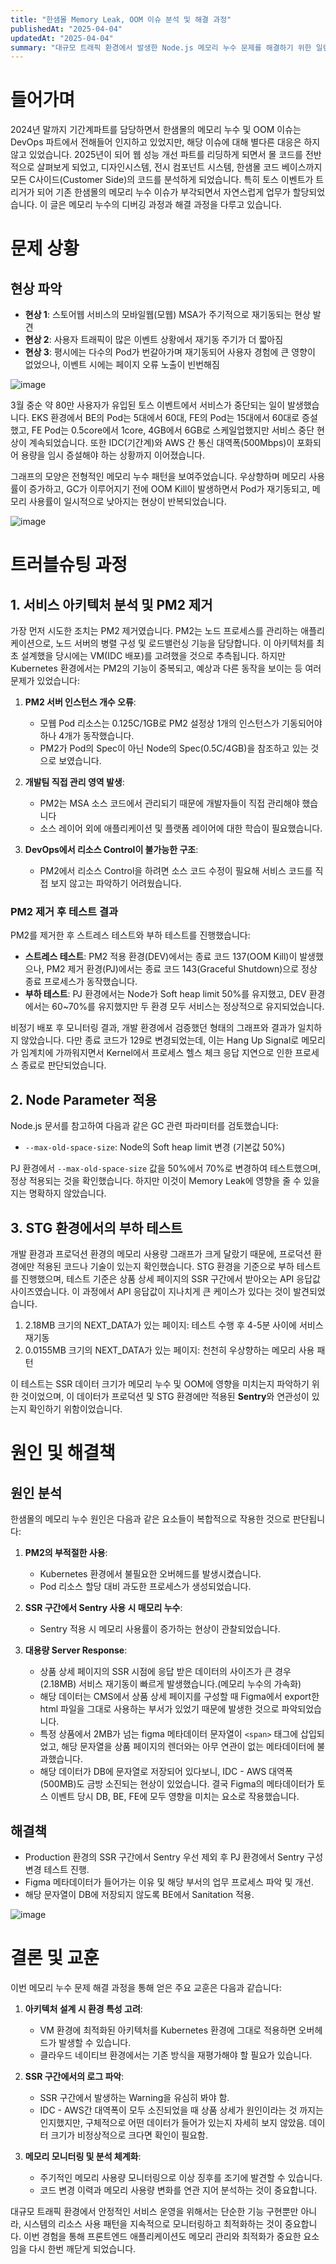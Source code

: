 ```yaml
---
title: "한샘몰 Memory Leak, OOM 이슈 분석 및 해결 과정"
publishedAt: "2025-04-04"
updatedAt: "2025-04-04"
summary: "대규모 트래픽 환경에서 발생한 Node.js 메모리 누수 문제를 해결하기 위한 일련의 디버깅과 트러블슈팅 과정을 소개합니다"
---
```


# 들어가며

2024년 말까지 기간계파트를 담당하면서 한샘몰의 메모리 누수 및 OOM 이슈는 DevOps 파트에서 전해들어 인지하고 있었지만, 해당 이슈에 대해 별다른 대응은 하지 않고 있었습니다. 2025년이 되어 웹 성능 개선 파트를 리딩하게 되면서 몰 코드를 전반적으로 살펴보게 되었고, 디자인시스템, 전시 컴포넌트 시스템, 한샘몰 코드 베이스까지 모든 C사이드(Customer Side)의 코드를 분석하게 되었습니다. 특히 토스 이벤트가 트리거가 되어 기존 한샘몰의 메모리 누수 이슈가 부각되면서 자연스럽게 업무가 할당되었습니다. 이 글은 메모리 누수의 디버깅 과정과 해결 과정을 다루고 있습니다.

# 문제 상황

## 현상 파악

- **현상 1**: 스토어웹 서비스의 모바일웹(모웹) MSA가 주기적으로 재기동되는 현상 발견
- **현상 2**: 사용자 트래픽이 많은 이벤트 상황에서 재기동 주기가 더 짧아짐
- **현상 3**: 평시에는 다수의 Pod가 번갈아가며 재기동되어 사용자 경험에 큰 영향이 없었으나, 이벤트 시에는 페이지 오류 노출이 빈번해짐

![image](/assets/202504/001.png)

3월 중순 약 80만 사용자가 유입된 토스 이벤트에서 서비스가 중단되는 일이 발생했습니다. EKS 환경에서 BE의 Pod는 5대에서 60대, FE의 Pod는 15대에서 60대로 증설했고, FE Pod는 0.5core에서 1core, 4GB에서 6GB로 스케일업했지만 서비스 중단 현상이 계속되었습니다. 또한 IDC(기간계)와 AWS 간 통신 대역폭(500Mbps)이 포화되어 용량을 임시 증설해야 하는 상황까지 이어졌습니다.

그래프의 모양은 전형적인 메모리 누수 패턴을 보여주었습니다. 우상향하며 메모리 사용률이 증가하고, GC가 이루어지기 전에 OOM Kill이 발생하면서 Pod가 재기동되고, 메모리 사용률이 일시적으로 낮아지는 현상이 반복되었습니다.

![image](/assets/202504/002.png)

# 트러블슈팅 과정

## 1. 서비스 아키텍처 분석 및 PM2 제거

가장 먼저 시도한 조치는 PM2 제거였습니다. PM2는 노드 프로세스를 관리하는 애플리케이션으로, 노드 서버의 병렬 구성 및 로드밸런싱 기능을 담당합니다. 이 아키텍처를 최초 설계했을 당시에는 VM(IDC 배포)를 고려했을 것으로 추측됩니다. 하지만 Kubernetes 환경에서는 PM2의 기능이 중복되고, 예상과 다른 동작을 보이는 등 여러 문제가 있었습니다:

1. **PM2 서버 인스턴스 개수 오류**:
   - 모웹 Pod 리소스는 0.125C/1GB로 PM2 설정상 1개의 인스턴스가 기동되어야 하나 4개가 동작했습니다.
   - PM2가 Pod의 Spec이 아닌 Node의 Spec(0.5C/4GB)을 참조하고 있는 것으로 보였습니다.

2. **개발팀 직접 관리 영역 발생**:
   - PM2는 MSA 소스 코드에서 관리되기 때문에 개발자들이 직접 관리해야 했습니다
   - 소스 레이어 외에 애플리케이션 및 플랫폼 레이어에 대한 학습이 필요했습니다.

3. **DevOps에서 리소스 Control이 불가능한 구조**:
   - PM2에서 리소스 Control을 하려면 소스 코드 수정이 필요해 서비스 코드를 직접 보지 않고는 파악하기 어려웠습니다.

### PM2 제거 후 테스트 결과

PM2를 제거한 후 스트레스 테스트와 부하 테스트를 진행했습니다:

- **스트레스 테스트**: PM2 적용 환경(DEV)에서는 종료 코드 137(OOM Kill)이 발생했으나, PM2 제거 환경(PJ)에서는 종료 코드 143(Graceful Shutdown)으로 정상 종료 프로세스가 동작했습니다.
- **부하 테스트**: PJ 환경에서는 Node가 Soft heap limit 50%를 유지했고, DEV 환경에서는 60~70%를 유지했지만 두 환경 모두 서비스는 정상적으로 유지되었습니다.

비정기 배포 후 모니터링 결과, 개발 환경에서 검증했던 형태의 그래프와 결과가 일치하지 않았습니다. 다만 종료 코드가 129로 변경되었는데, 이는 Hang Up Signal로 메모리가 임계치에 가까워지면서 Kernel에서 프로세스 헬스 체크 응답 지연으로 인한 프로세스 종료로 판단되었습니다.

## 2. Node Parameter 적용

Node.js 문서를 참고하여 다음과 같은 GC 관련 파라미터를 검토했습니다:

- `--max-old-space-size`: Node의 Soft heap limit 변경 (기본값 50%)

PJ 환경에서 `--max-old-space-size` 값을 50%에서 70%로 변경하여 테스트했으며, 정상 적용되는 것을 확인했습니다. 하지만 이것이 Memory Leak에 영향을 줄 수 있을지는 명확하지 않았습니다.

## 3. STG 환경에서의 부하 테스트

개발 환경과 프로덕션 환경의 메모리 사용량 그래프가 크게 달랐기 때문에, 프로덕션 환경에만 적용된 코드나 기술이 있는지 확인했습니다. STG 환경을 기준으로 부하 테스트를 진행했으며, 테스트 기준은 상품 상세 페이지의 SSR 구간에서 받아오는 API 응답값 사이즈였습니다. 이 과정에서 API 응답값이 지나치게 큰 케이스가 있다는 것이 발견되었습니다.

1. 2.18MB 크기의 NEXT_DATA가 있는 페이지: 테스트 수행 후 4-5분 사이에 서비스 재기동
2. 0.0155MB 크기의 NEXT_DATA가 있는 페이지: 천천히 우상향하는 메모리 사용 패턴

이 테스트는 SSR 데이터 크기가 메모리 누수 및 OOM에 영향을 미치는지 파악하기 위한 것이었으며, 이 데이터가 프로덕션 및 STG 환경에만 적용된 **Sentry**와 연관성이 있는지 확인하기 위함이었습니다.

# 원인 및 해결책

## 원인 분석

한샘몰의 메모리 누수 원인은 다음과 같은 요소들이 복합적으로 작용한 것으로 판단됩니다:

1. **PM2의 부적절한 사용**: 
   - Kubernetes 환경에서 불필요한 오버헤드를 발생시켰습니다.
   - Pod 리소스 할당 대비 과도한 프로세스가 생성되었습니다.

2. **SSR 구간에서 Sentry 사용 시 매모리 누수**:
   - Sentry 적용 시 메모리 사용률이 증가하는 현상이 관찰되었습니다.

3. **대용량 Server Response**:
   - 상품 상세 페이지의 SSR 시점에 응답 받은 데이터의 사이즈가 큰 경우(2.18MB) 서비스 재기동이 빠르게 발생했습니다.(메모리 누수의 가속화)
   - 해당 데이터는 CMS에서 상품 상세 페이지를 구성할 때 Figma에서 export한 html 파일을 그대로 사용하는 부서가 있었기 때문에 발생한 것으로 파악되었습니다.
   - 특정 상품에서 2MB가 넘는 figma 메타데이터 문자열이 `<span>` 태그에 삽입되었고, 해당 문자열을 상품 페이지의 렌더와는 아무 연관이 없는 메타데이터에 불과했습니다.
   - 해당 데이터가 DB에 문자열로 저장되어 있다보니, IDC - AWS 대역폭(500MB)도 금방 소진되는 현상이 있었습니다. 결국 Figma의 메타데이터가 토스 이벤트 당시 DB, BE, FE에 모두 영향을 미치는 요소로 작용했습니다.

## 해결책

- Production 환경의 SSR 구간에서 Sentry 우선 제외 후 PJ 환경에서 Sentry 구성 변경 테스트 진행.
- Figma 메타데이터가 들어가는 이유 및 해당 부서의 업무 프로세스 파악 및 개선.
- 해당 문자열이 DB에 저장되지 않도록 BE에서 Sanitation 적용.

![image](/assets/202504/003.png)

# 결론 및 교훈

이번 메모리 누수 문제 해결 과정을 통해 얻은 주요 교훈은 다음과 같습니다:

1. **아키텍처 설계 시 환경 특성 고려**: 
   - VM 환경에 최적화된 아키텍처를 Kubernetes 환경에 그대로 적용하면 오버헤드가 발생할 수 있습니다.
   - 클라우드 네이티브 환경에서는 기존 방식을 재평가해야 할 필요가 있습니다.

2. **SSR 구간에서의 로그 파악**:
   - SSR 구간에서 발생하는 Warning을 유심히 봐야 함.
   - IDC - AWS간 대역폭이 모두 소진되었을 때 상품 상세가 원인이라는 것 까지는 인지했지만, 구체적으로 어떤 데이터가 들어가 있는지 자세히 보지 않았음. 데이터 크기가 비정상적으로 크다면 확인이 필요함.

3. **메모리 모니터링 및 분석 체계화**:
   - 주기적인 메모리 사용량 모니터링으로 이상 징후를 조기에 발견할 수 있습니다.
   - 코드 변경 이력과 메모리 사용량 변화를 연관 지어 분석하는 것이 중요합니다.

대규모 트래픽 환경에서 안정적인 서비스 운영을 위해서는 단순한 기능 구현뿐만 아니라, 시스템의 리소스 사용 패턴을 지속적으로 모니터링하고 최적화하는 것이 중요합니다. 이번 경험을 통해 프론트엔드 애플리케이션도 메모리 관리와 최적화가 중요한 요소임을 다시 한번 깨닫게 되었습니다.

